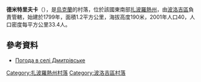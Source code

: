 {{coord|47|22|55|N|36|19|47|E|scale:100000|display=title}}

'''德米特里夫卡'''（{{lang-uk|Дмитрівське}}），是[[烏克蘭|烏克蘭]]的村落，位於該國東南部[[扎波羅熱州|扎波羅熱州]]，由[[波洛吉區|波洛吉區]]負責管轄，始建於1799年，面積1.2平方公里，海拔高度190米，2001年人口40，人口密度每平方公里33.4人。

==參考資料==
* [http://weather.in.ua/ua/zaporozhskaja/6890 Погода в селі Дмитрівське] {{Wayback|url=http://weather.in.ua/ua/zaporozhskaja/6890 |date=20111220155217 }}

[[Category:扎波羅熱州村落|Category:扎波羅熱州村落]]
[[Category:波洛吉區村落|Category:波洛吉區村落]]


{{Zaporizhia-geo-stub}}